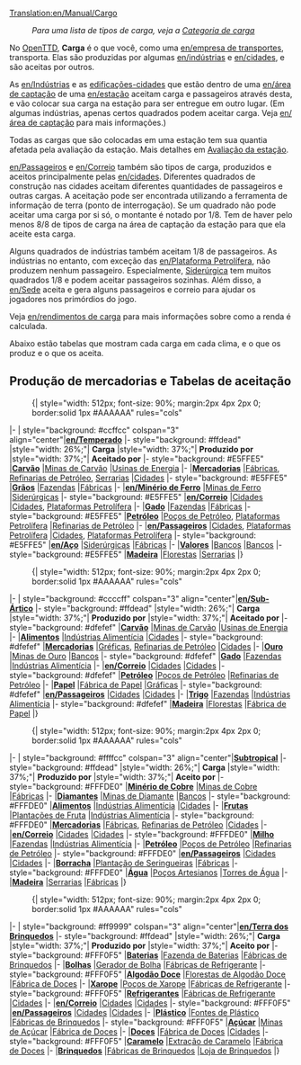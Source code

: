 <noinclude>[[Translation:en/Manual/Cargo]]</noinclude>{{en/tabela de conteúdo}}
:''Para uma lista de tipos de carga, veja a [[:en/Categoria/Carga|Categoria de carga]]''

No [[pt/Manual/OpenTTD|OpenTTD]], '''Carga''' é o que você, como uma [[en/empresa de transportes]], transporta. Elas são produzidas por algumas [[en/indústrias]] e [[en/cidades]], e são aceitas por outros. 

As [[en/Indústrias]] e as [[en/Cidades|edificações-cidades]] que estão dentro de uma [[en/área de captação]] de uma [[en/estação]] aceitam carga e passageiros através desta, e vão colocar sua carga na estação para ser entregue em outro lugar. (Em algumas indústrias, apenas certos quadrados podem aceitar carga. Veja [[en/área de captação]] para mais informações.)

Todas as cargas que são colocadas em uma estação tem sua quantia afetada pela avaliação da estação. Mais detalhes em [[en/Mecânica do jogo#Avaliação da estação|Avaliação da estação]].

[[en/Passageiros]] e [[en/Correio]] também são tipos de carga, produzidos e aceitos principalmente pelas [[en/cidades]]. Diferentes quadrados de construção nas cidades aceitam diferentes quantidades de passageiros e outras cargas. A aceitação pode ser encontrada utilizando a ferramenta de informação de terra (ponto de interrogação). Se um quadrado não pode aceitar uma carga por si só, o montante é notado por 1/8. Tem de haver pelo menos 8/8 de tipos de carga na área de captação da estação para que ela aceite esta carga.

Alguns quadrados de indústrias também aceitam 1/8 de passageiros. As indústrias no entanto, com exceção das [[en/Plataforma Petrolífera]], não produzem nenhum passageiro. Especialmente, [[pt/Siderúrgica|Siderúrgica]] tem muitos quadrados 1/8 e podem aceitar passageiros sozinhas. Além disso, a [[en/Sede]] aceita e gera alguns passageiros e correio para ajudar os jogadores nos primórdios do jogo.

Veja [[en/rendimentos de carga]] para mais informações sobre como a renda é calculada.

Abaixo estão tabelas que mostram cada carga em cada clima, e o que os produz e o que os aceita. 

==Produção de mercadorias e Tabelas de aceitação==

:{| {{en/Wikitable}} style="width: 512px; font-size: 90%; margin:2px 4px 2px 0; border:solid 1px #AAAAAA" rules="cols"
|- 
| style="background: #ccffcc" colspan="3" align="center"|'''[[en/Temperado]]'''
|- style="background: #ffdead"
|style="width: 26%;"| '''Carga'''
|style="width: 37%;"| '''Produzido por'''
|style="width: 37%;"| '''Aceitado por'''
|- style="background: #E5FFE5"
|'''[[pt/Carvão|Carvão]]'''
|[[pt/Mina de Carvão|Minas de Carvão]]
|[[pt/Usina de Energia|Usinas de Energia]]
|-
|'''[[pt/Mercadoria|Mercadorias]]'''
|[[pt/Fábrica|Fábricas]], [[pt/Refinaria de Petróleo|Refinarias de Petróleo]], [[pt/Serraria|Serrarias]]
|[[pt/Cidade|Cidades]]
|- style="background: #E5FFE5"
|'''[[pt/Grão|Grãos]]'''
|[[pt/Fazenda|Fazendas]]
|[[pt/Fábrica|Fábricas]]
|-
|'''[[en/Minério de Ferro]]'''
|[[pt/Mina de Ferro|Minas de Ferro]]
|[[pt/Siderúrgica|Siderúrgicas]]
|- style="background: #E5FFE5"
|'''[[en/Correio]]'''
|[[pt/Cidade|Cidades]]
|[[pt/Cidade|Cidades]], [[pt/Plataforma Petrolífera|Plataformas Petrolífera]]
|-
|'''[[pt/Gado|Gado]]'''
|[[pt/Fazenda|Fazendas]]
|[[pt/Fábrica|Fábricas]]
|- style="background: #E5FFE5"
|'''[[pt/Petróleo|Petróleo]]'''
|[[pt/Poço de Petróleo|Poços de Petróleo]], [[pt/Plataforma Petrolífera|Plataformas Petrolífera]]
|[[pt/Refinaria de Petróleo|Refinarias de Petróleo]]
|-
|'''[[en/Passageiros]]'''
|[[pt/Cidade|Cidades]], [[pt/Plataforma Petrolífera|Plataformas Petrolífera]]
|[[pt/Cidade|Cidades]], [[pt/Plataforma Petrolífera|Plataformas Petrolífera]]
|- style="background: #E5FFE5"
|'''[[en/Aço]]'''
|[[pt/Siderúrgica|Siderúrgicas]]
|[[pt/Fábrica|Fábricas]]
|-
|'''[[pt/Valores|Valores]]'''
|[[pt/Banco|Bancos]]
|[[pt/Banco|Bancos]]
|- style="background: #E5FFE5"
|'''[[pt/Madeira|Madeira]]'''
|[[pt/Floresta|Florestas]]
|[[pt/Serraria|Serrarias]]
|}

:{| {{en/Wikitable}} style="width: 512px; font-size: 90%; margin:2px 4px 2px 0; border:solid 1px #AAAAAA" rules="cols"
|- 
| style="background: #ccccff" colspan="3" align="center"|'''[[en/Sub-Ártico]]'''
|- style="background: #ffdead"
|style="width: 26%;"| '''Carga'''
|style="width: 37%;"| '''Produzido por'''
|style="width: 37%;"| '''Aceitado por'''
|- style="background: #dfefef"
|'''[[pt/Carvão|Carvão]]'''
|[[pt/Mina de Carvão|Minas de Carvão]]
|[[pt/Usina de Energia|Usinas de Energia]]
|-
|'''[[pt/Alimentos|Alimentos]]'''
|[[pt/Indústria Alimentícia|Indústrias Alimentícia]]
|[[pt/Cidade|Cidades]]
|- style="background: #dfefef"
|'''[[pt/Mercadoria|Mercadorias]]'''
|[[pt/Gráfica|Gréficas]], [[pt/Refinaria de Petróleo|Refinarias de Petróleo]]
|[[pt/Cidade|Cidades]]
|-
|'''[[pt/Ouro|Ouro]]'''
|[[pt/Mina de Ouro|Minas de Ouro]]
|[[pt/Banco|Bancos]]
|- style="background: #dfefef"
|'''[[pt/Gado|Gado]]'''
|[[pt/Fazenda|Fazendas]]
|[[pt/Indústria Alimentícia|Indústrias Alimentícia]]
|-
|'''[[en/Correio]]'''
|[[pt/Cidade|Cidades]]
|[[pt/Cidade|Cidades]]
|- style="background: #dfefef"
|'''[[pt/Petróleo|Petróleo]]'''
|[[pt/Poço de Petróleo|Poços de Petróleo]]
|[[pt/Refinaria de Petróleo|Refinarias de Petróleo]]
|-
|'''[[pt/Papel|Papel]]'''
|[[pt/Fábrica de Papel|Fábrica de Papel]]
|[[pt/Gráfica|Gráficas]]
|- style="background: #dfefef"
|'''[[en/Passageiros]]'''
|[[pt/Cidade|Cidades]]
|[[pt/Cidade|Cidades]]
|-
|'''[[pt/Trigo|Trigo]]'''
|[[pt/Fazenda|Fazendas]]
|[[pt/Indústria Alimentícia|Indústrias Alimentícia]]
|- style="background: #dfefef"
|'''[[pt/Madeira|Madeira]]'''
|[[pt/Floresta|Florestas]]
|[[pt/Fábrica de Papel|Fábrica de Papel]]
|}

:{| {{en/Wikitable}} style="width: 512px; font-size: 90%; margin:2px 4px 2px 0; border:solid 1px #AAAAAA" rules="cols"
|- 
| style="background: #ffffcc" colspan="3" align="center"|'''[[pt/Sub-Tropical|Subtropical]]'''
|- style="background: #ffdead"
|style="width: 26%;"| '''Carga'''
|style="width: 37%;"| '''Produzido por'''
|style="width: 37%;"| '''Aceito por'''
|- style="background: #FFFDE0"
|'''[[pt/Minério de Cobre|Minério de Cobre]]'''
|[[pt/Mina de Cobre|Minas de Cobre]]
|[[pt/Fábrica|Fábricas]]
|-
|'''[[pt/Diamantes|Diamantes]]'''
|[[pt/Mina de Diamante|Minas de Diamante]]
|[[pt/Banco|Bancos]]
|- style="background: #FFFDE0"
|'''[[pt/Alimentos|Alimentos]]'''
|[[pt/Indústria Alimentícia|Indústrias Alimentícia]]
|[[pt/Cidade|Cidades]]
|-
|'''[[pt/Fruta|Frutas]]'''
|[[pt/Plantação de Fruta|Plantações de Fruta]]
|[[pt/Indústria Alimentícia|Indústrias Alimentícia]]
|- style="background: #FFFDE0"
|'''[[pt/Mercadoria|Mercadorias]]'''
|[[pt/Fábrica|Fábricas]], [[pt/Refinaria de Petróleo|Refinarias de Petróleo]]
|[[pt/Cidade|Cidades]]
|-
|'''[[en/Correio]]'''
|[[pt/Cidade|Cidades]]
|[[pt/Cidade|Cidades]]
|- style="background: #FFFDE0"
|'''[[pt/Milho|Milho]]'''
|[[pt/Fazenda|Fazendas]]
|[[pt/Indústria Alimentícia|Indústrias Alimentícia]]
|-
|'''[[pt/Petróleo|Petróleo]]'''
|[[pt/Poço de Petróleo|Poços de Petróleo]]
|[[pt/Refinaria de Petróleo|Refinarias de Petróleo]]
|- style="background: #FFFDE0"
|'''[[en/Passageiros]]'''
|[[pt/Cidade|Cidades]]
|[[pt/Cidade|Cidades]]
|-
|'''[[pt/Borracha|Borracha]]'''
|[[pt/Plantação de Seringueiras|Plantação de Seringueiras]]
|[[pt/Fábrica|Fábricas]]
|- style="background: #FFFDE0"
|'''[[pt/Água|Água]]'''
|[[pt/Poço Artesiano|Poços Artesianos]]
|[[pt/Torre de Água|Torres de Água]]
|-
|'''[[pt/Madeira|Madeira]]'''
|[[pt/Serraria|Serrarias]]
|[[pt/Fábrica|Fábricas]]
|}

:{| {{en/Wikitable}} style="width: 512px; font-size: 90%; margin:2px 4px 2px 0; border:solid 1px #AAAAAA" rules="cols"
|- 
| style="background: #ff9999" colspan="3" align="center"|'''[[en/Terra dos Brinquedos]]'''
|- style="background: #ffdead"
|style="width: 26%;"| '''Carga'''
|style="width: 37%;"| '''Produzido por'''
|style="width: 37%;"| '''Aceito por'''
|- style="background: #FFF0F5"
|'''[[pt/Bateria|Baterias]]'''
|[[pt/Fazenda de Bateria|Fazenda de Baterias]]
|[[pt/Fábrica de Brinquedos|Fábricas de Brinquedos]]
|-
|'''[[pt/Bolhas|Bolhas]]'''
|[[pt/Gerador de Bolha|Gerador de Bolha]]
|[[pt/Fábrica de Refrigerante|Fábricas de Refrigerante]]
|- style="background: #FFF0F5"
|'''[[pt/Algodão Doce|Algodão Doce]]''' 
|[[pt/Floresta de Algodão Doce|Florestas de Algodão Doce]]
|[[pt/Fábrica de Doces|Fábrica de Doces]]
|-
|'''[[pt/Xarope|Xarope]]'''
|[[pt/Poço de Xarope|Poços de Xarope]]
|[[pt/Fábrica de Refrigerante|Fábricas de Refrigerante]]
|- style="background: #FFF0F5"
|'''[[pt/Refrigerante|Refrigerantes]]'''
|[[pt/Fábrica de Refrigerante|Fábricas de Refrigerante]]
|[[pt/Cidade|Cidades]]
|-
|'''[[en/Correio]]'''
|[[pt/Cidade|Cidades]]
|[[pt/Cidade|Cidades]]
|- style="background: #FFF0F5"
|'''[[en/Passageiros]]'''
|[[pt/Cidade|Cidades]]
|[[pt/Cidade|Cidades]]
|-
|'''[[pt/Plástico|Plástico]]'''
|[[pt/Fonte de Plástico|Fontes de Plástico]]
|[[pt/Fábrica de Brinquedos|Fábricas de Brinquedos]]
|- style="background: #FFF0F5"
|'''[[pt/Açúcar|Açúcar]]'''
|[[pt/Mina de Açúcar|Minas de Açúcar]]
|[[pt/Fábrica de Doces|Fábrica de Doces]]
|-
|'''[[pt/Doce|Doces]]'''
|[[pt/Fábrica de Doces|Fábrica de Doces]]
|[[pt/Cidade|Cidades]]
|- style="background: #FFF0F5"
|'''[[pt/Caramelo|Caramelo]]'''
|[[pt/Extração de Caramelo|Extração de Caramelo]]
|[[pt/Fábrica de Doces|Fábrica de Doces]]
|-
|'''[[pt/Brinquedo|Brinquedos]]'''
|[[pt/Fábrica de Brinquedos|Fábricas de Brinquedos]]
|[[pt/Loja de Brinquedos|Loja de Brinquedos]]
|}